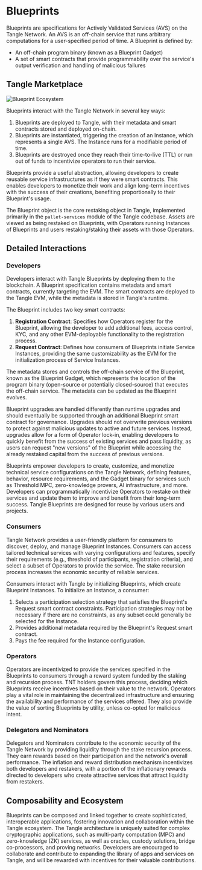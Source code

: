 
# Blueprints

Blueprints are specifications for Actively Validated Services (AVS) on the Tangle Network. An AVS is an off-chain service that runs arbitrary computations for a user-specified period of time. A Blueprint is defined by:

- An off-chain program binary (known as a Blueprint Gadget)
- A set of smart contracts that provide programmability over the service's output verification and handling of malicious failures

<BlueprintIntroCards />

## Tangle Marketplace

![Blueprint Ecosystem](/images/BlueprintEcosystem.png)

Blueprints interact with the Tangle Network in several key ways:

1. Blueprints are deployed to Tangle, with their metadata and smart contracts stored and deployed on-chain.
2. Blueprints are instantiated, triggering the creation of an Instance, which represents a single AVS. The Instance runs for a modifiable period of time.
3. Blueprints are destroyed once they reach their time-to-live (TTL) or run out of funds to incentivize operators to run their service.

Blueprints provide a useful abstraction, allowing developers to create reusable service infrastructures as if they were smart contracts. This enables developers to monetize their work and align long-term incentives with the success of their creations, benefiting proportionally to their Blueprint's usage.

The Blueprint object is the core restaking object in Tangle, implemented primarily in the `pallet-services` module of the Tangle codebase. Assets are viewed as being restaked on Blueprints, with Operators running Instances of Blueprints and users restaking/staking their assets with those Operators.

## Detailed Interactions

### Developers

Developers interact with Tangle Blueprints by deploying them to the blockchain. A Blueprint specification contains metadata and smart contracts, currently targeting the EVM. The smart contracts are deployed to the Tangle EVM, while the metadata is stored in Tangle's runtime.

The Blueprint includes two key smart contracts:

1. **Registration Contract**: Specifies how Operators register for the Blueprint, allowing the developer to add additional fees, access control, KYC, and any other EVM-deployable functionality to the registration process.
2. **Request Contract**: Defines how consumers of Blueprints initiate Service Instances, providing the same customizability as the EVM for the initialization process of Service Instances.

The metadata stores and controls the off-chain service of the Blueprint, known as the Blueprint Gadget, which represents the location of the program binary (open-source or potentially closed-source) that executes the off-chain service. The metadata can be updated as the Blueprint evolves.

Blueprint upgrades are handled differently than runtime upgrades and should eventually be supported through an additional Blueprint smart contract for governance. Upgrades should not overwrite previous versions to protect against malicious updates to active and future services. Instead, upgrades allow for a form of Operator lock-in, enabling developers to quickly benefit from the success of existing services and pass liquidity, as users can request "new versions" of the Blueprint while accessing the already restaked capital from the success of previous versions.

Blueprints empower developers to create, customize, and monetize technical service configurations on the Tangle Network, defining features, behavior, resource requirements, and the Gadget binary for services such as Threshold MPC, zero-knowledge provers, AI infrastructure, and more. Developers can programmatically incentivize Operators to restake on their services and update them to improve and benefit from their long-term success. Tangle Blueprints are designed for reuse by various users and projects.

### Consumers

Tangle Network provides a user-friendly platform for consumers to discover, deploy, and manage Blueprint Instances. Consumers can access tailored technical services with varying configurations and features, specify their requirements (e.g., threshold of participants, registration criteria), and select a subset of Operators to provide the service. The stake recursion process increases the economic security of reliable services.

Consumers interact with Tangle by initializing Blueprints, which create Blueprint Instances. To initialize an Instance, a consumer:

1. Selects a participation selection strategy that satisfies the Blueprint's Request smart contract constraints. Participation strategies may not be necessary if there are no constraints, as any subset could generally be selected for the Instance.
2. Provides additional metadata required by the Blueprint's Request smart contract.
3. Pays the fee required for the Instance configuration.

### Operators

Operators are incentivized to provide the services specified in the Blueprints to consumers through a reward system funded by the staking and recursion process. TNT holders govern this process, deciding which Blueprints receive incentives based on their value to the network. Operators play a vital role in maintaining the decentralized infrastructure and ensuring the availability and performance of the services offered. They also provide the value of sorting Blueprints by utility, unless co-opted for malicious intent.

### Delegators and Nominators

Delegators and Nominators contribute to the economic security of the Tangle Network by providing liquidity through the stake recursion process. They earn rewards based on their participation and the network's overall performance. The inflation and reward distribution mechanism incentivizes both developers and restakers, with a portion of the inflationary rewards directed to developers who create attractive services that attract liquidity from restakers.

## Composability and Ecosystem

Blueprints can be composed and linked together to create sophisticated, interoperable applications, fostering innovation and collaboration within the Tangle ecosystem. The Tangle architecture is uniquely suited for complex cryptographic applications, such as multi-party computation (MPC) and zero-knowledge (ZK) services, as well as oracles, custody solutions, bridge co-processors, and proving networks. Developers are encouraged to collaborate and contribute to expanding the library of apps and services on Tangle, and will be rewarded with incentives for their valuable contributions.
